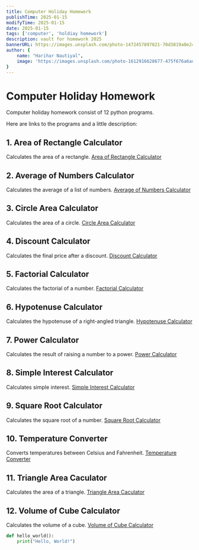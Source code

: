 ```yaml
---
title: Computer Holiday Homework
publishTime: 2025-01-15
modifyTime: 2025-01-15
date: 2025-01-15
tags: ['computer', 'holdiay homework']
description: vault for homework 2025
bannerURL: https://images.unsplash.com/photo-1472457897821-70d3819a0e24
author: {
    name: "Harihar Nautiyal",
    image: 'https://images.unsplash.com/photo-1612916628677-475f676a6adf'
}
---
```


# Computer Holiday Homework
Computer holiday homework consist of 12 python programs.

Here are links to the programs and a little description:

## 1. Area of Rectangle Calculator
Calculates the area of a rectangle.
[Area of Rectangle Calculator](Computer/Area%20of%20Rectangle.mdx)

## 2. Average of Numbers Calculator
Calculates the average of a list of numbers.
[Average of Numbers Calculator](Computer/Average%20of%20Numbers%20Calculator.mdx)

## 3. Circle Area Calculator
Calculates the area of a circle.
[Circle Area Calculator](Computer/Circle%20Area%20Calculator.mdx)

## 4. Discount Calculator
Calculates the final price after a discount.
[Discount Calculator](Computer/Discount%20Calculator.mdx)

## 5. Factorial Calculator
Calculates the factorial of a number.
[Factorial Calculator](Computer/Factorial%20Calculator.mdx)

## 6. Hypotenuse Calculator
Calculates the hypotenuse of a right-angled triangle.
[Hypotenuse Calculator](Computer/Hypotenuse%20Calculator.mdx)

## 7. Power Calculator
Calculates the result of raising a number to a power.
[Power Calculator](Computer/Power%20Calculator.mdx)

## 8. Simple Interest Calculator
Calculates simple interest.
[Simple Interest Calculator](Computer/Simple%20Interest%20Calculator.mdx)

## 9. Square Root Calculator
Calculates the square root of a number.
[Square Root Calculator](Computer/Square%20Root%20Calculator.mdx)

## 10. Temperature Converter
Converts temperatures between Celsius and Fahrenheit.
[Temperature Converter](Computer/Temperature%20Converter.mdx)

## 11. Triangle Area Caculator
Calculates the area of a triangle.
[Triangle Area Caculator](Computer/Triangle%20Area%20Caculator.mdx)

## 12. Volume of Cube Calculator
Calculates the volume of a cube.
[Volume of Cube Calculator](Computer/Volume%20of%20Cube%20Calculator.mdx)


```python filename="example.py"
def hello_world():
    print("Hello, World!")
```